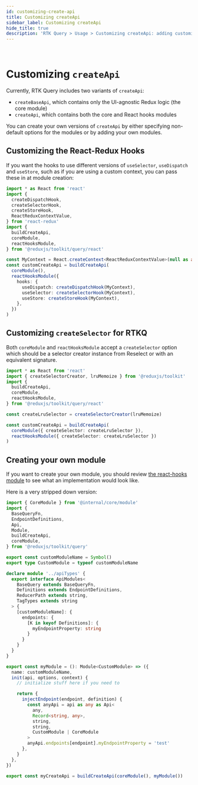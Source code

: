 ```yaml
---
id: customizing-create-api
title: Customizing createApi
sidebar_label: Customizing createApi
hide_title: true
description: 'RTK Query > Usage > Customizing createApi: adding customized variations'
---
```


&nbsp;

# Customizing `createApi`

Currently, RTK Query includes two variants of `createApi`:

- `createBaseApi`, which contains only the UI-agnostic Redux logic (the core module)
- `createApi`, which contains both the core and React hooks modules

You can create your own versions of `createApi` by either specifying non-default options for the modules or by adding your own modules.

## Customizing the React-Redux Hooks

If you want the hooks to use different versions of `useSelector`, `useDispatch` and `useStore`, such as if you are using a custom context, you can pass these in at module creation:

```ts
import * as React from 'react'
import {
  createDispatchHook,
  createSelectorHook,
  createStoreHook,
  ReactReduxContextValue,
} from 'react-redux'
import {
  buildCreateApi,
  coreModule,
  reactHooksModule,
} from '@reduxjs/toolkit/query/react'

const MyContext = React.createContext<ReactReduxContextValue>(null as any)
const customCreateApi = buildCreateApi(
  coreModule(),
  reactHooksModule({
    hooks: {
      useDispatch: createDispatchHook(MyContext),
      useSelector: createSelectorHook(MyContext),
      useStore: createStoreHook(MyContext),
    },
  })
)
```

## Customizing `createSelector` for RTKQ

Both `coreModule` and `reactHooksModule` accept a `createSelector` option which should be a selector creator instance from Reselect or with an equivalent signature.

```ts
import * as React from 'react'
import { createSelectorCreator, lruMemoize } from '@reduxjs/toolkit'
import {
  buildCreateApi,
  coreModule,
  reactHooksModule,
} from '@reduxjs/toolkit/query/react'

const createLruSelector = createSelectorCreator(lruMemoize)

const customCreateApi = buildCreateApi(
  coreModule({ createSelector: createLruSelector }),
  reactHooksModule({ createSelector: createLruSelector })
)
```

## Creating your own module

If you want to create your own module, you should review [the react-hooks module](https://github.com/reduxjs/redux-toolkit/blob/b74a52935a5840bebca5acdc8e2265e3b6497afa/src/query/react/module.ts) to see what an implementation would look like.

Here is a very stripped down version:

```ts no-transpile
import { CoreModule } from '@internal/core/module'
import {
  BaseQueryFn,
  EndpointDefinitions,
  Api,
  Module,
  buildCreateApi,
  coreModule,
} from '@reduxjs/toolkit/query'

export const customModuleName = Symbol()
export type CustomModule = typeof customModuleName

declare module '../apiTypes' {
  export interface ApiModules<
    BaseQuery extends BaseQueryFn,
    Definitions extends EndpointDefinitions,
    ReducerPath extends string,
    TagTypes extends string
  > {
    [customModuleName]: {
      endpoints: {
        [K in keyof Definitions]: {
          myEndpointProperty: string
        }
      }
    }
  }
}

export const myModule = (): Module<CustomModule> => ({
  name: customModuleName,
  init(api, options, context) {
    // initialize stuff here if you need to

    return {
      injectEndpoint(endpoint, definition) {
        const anyApi = api as any as Api<
          any,
          Record<string, any>,
          string,
          string,
          CustomModule | CoreModule
        >
        anyApi.endpoints[endpoint].myEndpointProperty = 'test'
      },
    }
  },
})

export const myCreateApi = buildCreateApi(coreModule(), myModule())
```
